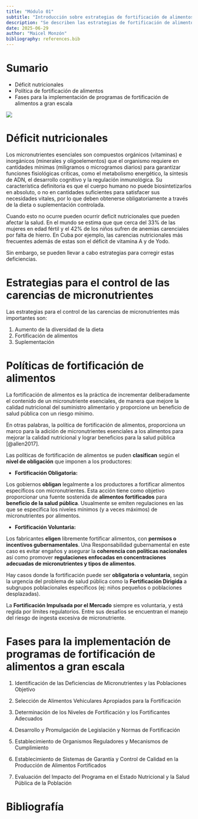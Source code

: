 ```yaml
---
title: "Módulo 01"
subtitle: "Introducción sobre estrategias de fortificación de alimentos"
description: "Se describen las estrategias de fortificación de alimentos, se abordan temas como déficit nutricionales, política de fortificación de alimentos así como las fases para su implementación"
date: 2025-06-29
author: "Maicel Monzón"
bibliography: references.bib
---
```


# Sumario

-   Déficit nutricionales
-   Política de fortificación de alimentos
-   Fases para la implementación de programas de fortificación de alimentos a gran escala

![](/static/images/micro1.png)

# Déficit nutricionales

Los micronutrientes esenciales son compuestos orgánicos (vitaminas) e inorgánicos (minerales y oligoelementos) que el organismo requiere en cantidades mínimas (miligramos o microgramos diarios) para garantizar funciones fisiológicas críticas, como el metabolismo energético, la síntesis de ADN, el desarrollo cognitivo y la regulación inmunológica. Su característica definitoria es que el cuerpo humano no puede biosintetizarlos en absoluto, o no en cantidades suficientes para satisfacer sus necesidades vitales, por lo que deben obtenerse obligatoriamente a través de la dieta o suplementación controlada.

Cuando esto no ocurre pueden ocurrir deficit nutricionales que pueden afectar la salud. En el mundo se estima que que cerca del 33% de las mujeres en edad fértil y el 42% de los niños sufren de anemias carenciales por falta de hierro. En Cuba por ejemplo, las carencias nutricionales más frecuentes además de estas son el déficit de vitamina A y de Yodo.

Sin embargo, se pueden llevar a cabo estrategias para corregir estas deficiencias.

# Estrategias para el control de las carencias de micronutrientes

Las estrategias para el control de las carencias de micronutrientes más importantes son:

1.  Aumento de la diversidad de la dieta
2.  Fortificación de alimentos
3.  Suplementación

# Políticas de fortificación de alimentos

La fortificación de alimentos es la práctica de incrementar deliberadamente el contenido de un micronutriente esenciales, de manera que mejore la calidad nutricional del suministro alimentario y proporcione un beneficio de salud pública con un riesgo mínimo.

En otras palabras, la política de fortificación de alimentos, proporciona un marco para la adición de micronutrientes esenciales a los alimentos para mejorar la calidad nutricional y lograr beneficios para la salud pública [@allen2017].

Las políticas de fortificación de alimentos se puden **clasifican** según el **nivel de obligación** que imponen a los productores:

-   **Fortificación Obligatoria:**

Los gobiernos **obligan** legalmente a los productores a fortificar alimentos específicos con micronutrientes. Esta acción tiene como objetivo proporcionar una fuente sostenida de **alimentos fortificados** para **beneficio de la salud pública**. Usualmente se emiten regulaciones en las que se especifica los niveles mínimos (y a veces máximos) de micronutrientes por alimentos.

-   **Fortificación Voluntaria:**

Los fabricantes **eligen** libremente fortificar alimentos, con **permisos o incentivos gubernamentales**. Una Responsabilidad gubernamental en este caso es evitar engaños y asegurar la **coherencia con políticas nacionales** así como promover **regulaciones enfocadas en concentraciones adecuadas de micronutrientes y tipos de alimentos**.

Hay casos donde la fortificación puede ser **obligatoria o voluntaria**, según la urgencia del problema de salud pública como la **Fortificación Dirigida** a subgrupos poblacionales específicos (ej: niños pequeños o poblaciones desplazadas).

La **Fortificación Impulsada por el Mercado** siempre es voluntaria, y está regida por límites regulatorios. Entre sus desafíos se encuentran el manejo del riesgo de ingesta excesiva de micronutriente.

# Fases para la implementación de programas de fortificación de alimentos a gran escala

1.  Identificación de las Deficiencias de Micronutrientes y las Poblaciones Objetivo

2.  Selección de Alimentos Vehiculares Apropiados para la Fortificación

3.  Determinación de los Niveles de Fortificación y los Fortificantes Adecuados

4.  Desarrollo y Promulgación de Legislación y Normas de Fortificación

5.  Establecimiento de Organismos Reguladores y Mecanismos de Cumplimiento

6.  Establecimiento de Sistemas de Garantía y Control de Calidad en la Producción de Alimentos Fortificados

7.  Evaluación del Impacto del Programa en el Estado Nutricional y la Salud Pública de la Población

# Bibliografía

